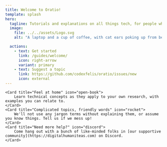 ```yaml
---
title: Welcome to Oratio!
template: splash
hero:
  tagline: Tutorials and explanations on all things tech, for people who just need to get their research done
  image:
    file: ../../assets/Logo.svg
    alt: "A laptop and a cup of coffee, with cat ears poking up from behind the laptop screen"

  actions:
    - text: Get started
      link: /guides/welcome/
      icon: right-arrow
      variant: primary
    - text: Suggest a topic
      link: https://github.com/codexfelis/oratio/issues/new
      icon: external
---
```




<CardGrid stagger>

	<Card title="Feel at home" icon="open-book">
		Learn technical concepts as they apply to your own research, with examples you can relate to.
	</Card>
	<Card title="Complicated topics, friendly words" icon="rocket">
		We'll not use any jargon terms without explaining them, or assume you know things. Tell us if we mess up!
	</Card>
	<Card title="Need more help?" icon="discord">
		Come hang out with a bunch of like-minded folks in [our supportive community](https://digitalhumaniteas.com) on Discord.
	</Card>
</CardGrid>
